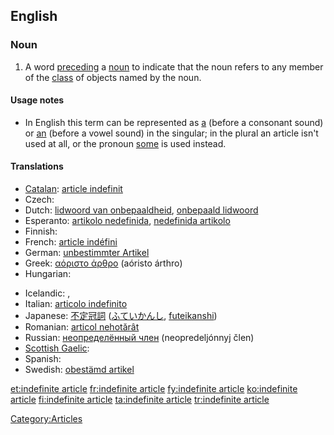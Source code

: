 ==English==
{{wikipedia|Article (grammar)}}

===Noun===
{{en-noun|sg=[[indefinite]] [[article]]}}

# {{grammar}} A word [[precede|preceding]] a [[noun]] to indicate that the noun refers to any member of the [[class]] of objects named by the noun. 

====Usage notes====
* In English this term can be represented as [[a]] (before a consonant sound) or [[an]] (before a vowel sound) in the singular; in the plural an article isn't used at all, or the pronoun [[some]] is used instead.

====Translations====
{{trans-top|word preceding a noun to indicate any member of the class of objects}}
* [[Catalan]]: [[article indefinit]]
* Czech: {{t-|cs|neurčitý člen|m}}
* Dutch: [[lidwoord van onbepaaldheid]], [[onbepaald lidwoord]] {{n}}
* Esperanto: [[artikolo nedefinida]], [[nedefinida artikolo]]
* Finnish: {{t+|fi|epämääräinen artikkeli}}
* French: [[article indéfini]] {{m}}
* German: [[unbestimmter Artikel]] {{m}}
* Greek: [[αόριστο άρθρο]] (aóristo árthro) {{n}}
* Hungarian: {{t+|hu|határozatlan névelő}}
{{trans-mid}}
* Icelandic: {{t+|is|óákveðinn greinir|m}},  {{t|is|óákv. gr.|m}}
* Italian: [[articolo indefinito]] {{m}}
* Japanese: [[不定冠詞]] ([[ふていかんし]], [[futeikanshi]])
* Romanian: [[articol nehotărât]] {{n}}
* Russian: [[неопределённый член]] (neopredeljónnyj člen) {{m}}
* [[Scottish Gaelic]]: {{t-|gd|alt neo-chinnteach|xs=Scottish Gaelic}}
* Spanish: {{t-|es|artículo indefinido|m}}
* Swedish: [[obestämd artikel]] {{c}}
{{trans-bottom}}

[[Category:Articles]]

[[et:indefinite article]]
[[fr:indefinite article]]
[[fy:indefinite article]]
[[ko:indefinite article]]
[[fi:indefinite article]]
[[ta:indefinite article]]
[[tr:indefinite article]]